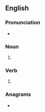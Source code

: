 {{also|Hoots}}
==English==

===Pronunciation===
* {{IPA|/huːts/|lang=en}}

===Noun===
{{head|en|noun form}}

# {{plural of|hoot|lang=en}}

===Verb===
{{head|en|verb form}}

# {{en-third-person singular of|hoot}}

===Anagrams===
* {{anagrams|en|a=hoost|Htoos|Sotho|shoot|sooth|toosh}}